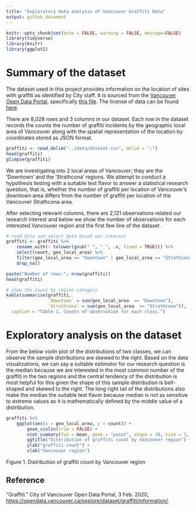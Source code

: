 ```yaml
---
title: "Exploratory data analysis of Vancouver Graffiti Data"
output: github_document
---
```


```r
knitr::opts_chunk$set(echo = FALSE, warning = FALSE, message=FALSE)
library(tidyverse)
library(knitr)
library(ggplot2)
```

# Summary of the dataset

The dataset used in this project provides information on the location of sites with graffiti as identified by City staff. It is sourced from the [Vancouver Open Data Portal](https://opendata.vancouver.ca/pages/home/), specifically [this file](https://opendata.vancouver.ca/explore/dataset/graffiti/information/). The license of data can be found [here](https://opendata.vancouver.ca/pages/licence/).

There are 8,028 rows and 3 columns in our dataset. Each row in the dataset records the counts the number of graffiti incidents by the geographic local area of Vancouver along with the spatial representation of the location by coordinates stored as JSON format.

```r
graffiti <- read_delim("../data/dataset.csv", delim = ";")
head(graffiti)
glimpse(graffiti)
```

We are investigating into 2 local areas of Vancouver; they are the 'Downtown' and the 'Strathcona' regions.
We attempt to conduct a hypothesis testing with a suitable test flavor to answer a statistical research question, that is, whether the number of graffiti per location of Vancouver's downtown area differs from the number of graffiti per location of the Vancouver Strathcona area. 

After selecting relevant columns, there are 2,121 observations related our research interest and below we
show the number of observations for each interested Vancouver region and the first few line of the dataset .

```r
# read data and select data based our interest
graffiti <- graffiti %>%
    rename_with(~ tolower(gsub(" ", "_", .x, fixed = TRUE))) %>%
    select(count, geo_local_area) %>%
    filter(geo_local_area == "Downtown" | geo_local_area == "Strathcona") %>%
    drop_na()

paste("Number of rows:", nrow(graffiti))
head(graffiti)
```

```r
# show the count by region category
kable(summarise(graffiti,
                `Downtown` = sum(geo_local_area  == "Downtown"),
                `Strathcona` = sum(geo_local_area  == "Strathcona")),
  caption = "Table 1. Counts of observation for each class.")

```

# Exploratory analysis on the dataset

From the below violin plot of the distributions of two classes, we can observe the sample distributions are skewed to the right.
Based on the data visualizations, we can say a suitable estimator for our research question is the median because we are interested in the most common number of the graffiti in the two regions and the central tendency of the distribution is most helpful for this given the shape of this sample distribution is bell-shaped and skewed to the right. The long right tail of the distributions also make the median the suitable test flavor because median is not as sensitive to extreme values as it is mathematically defined by the middle value of a distribution.

```r
graffiti %>%
    ggplot(aes(x = geo_local_area, y = count)) +
        geom_violin(trim = FALSE) +
        stat_summary(fun = mean, geom = "point", shape = 18, size = 3, color = "blue") +
        ggtitle("Distribution of graffiti count by Vancouver region") +
        ylab("graffiti count") +
        xlab("Vancouver region")
```

Figure 1. Distribution of graffiti count by Vancouver region

## Reference
“Graffiti.” City of Vancouver Open Data Portal, 3 Feb. 2020, [https://opendata.vancouver.ca/explore/dataset/graffiti/information/](https://opendata.vancouver.ca/explore/dataset/graffiti/information/).